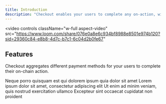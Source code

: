 ```yaml
---
title: Introduction
description: "Checkout enables your users to complete any on-action, with any asset, at point of purchase."
---
```


<video
  controls
  className="w-full aspect-video"
  src="https://www.loom.com/share/076e0a8e6c934bf8988e8501e974b120?sid=29360c84-e8b8-4d7c-b7c1-6c04d2b0fe67"
></video>

## Features

Checkout aggregates different payment methods for your users to complete their on-chain action.


<CardGroup cols={2}>
  <Card title="Any payment method" icon="square-1">
    Neque porro quisquam est qui dolorem ipsum quia dolor sit amet
  </Card>
  <Card title="Any action" icon="square-2">
    Lorem ipsum dolor sit amet, consectetur adipiscing elit
  </Card>
  <Card title="Any user" icon="square-3">
    Ut enim ad minim veniam, quis nostrud exercitation ullamco
  </Card>
  <Card title="Easy installation" icon="square-4">
    Excepteur sint occaecat cupidatat non proident
  </Card>
</CardGroup>
